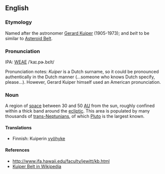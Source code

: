 ==English==
===Etymology===
Named after the astronomer [[w:Gerard_Kuiper|Gerard Kuiper]] (1905-1973); and ''belt'' to be similar to [[Asteroid Belt]].

===Pronunciation===
IPA: [[WEAE]] /ˈkaɪ.pɚ.bɛlt/

Pronunciation notes: ''Kuiper'' is a Dutch surname, so it could be pronounced authentically in the Dutch manner (...someone who knows Dutch specify, please...).  However, Gerard Kuiper himself used an American pronunciation.

===Noun===
A region of [[space]] between 30 and 50 [[AU]] from the sun, roughly confined within a thick band around the [[ecliptic]].  This area is populated by many thousands of [[trans-Neptunians]], of which [[Pluto]] is the largest known.

====Translations====
*Finnish: Kuiperin [[vyöhyke]]

====References====
* http://www.ifa.hawaii.edu/faculty/jewitt/kb.html
* [[w:Kuiper_belt|Kuiper Belt in Wikipedia]]